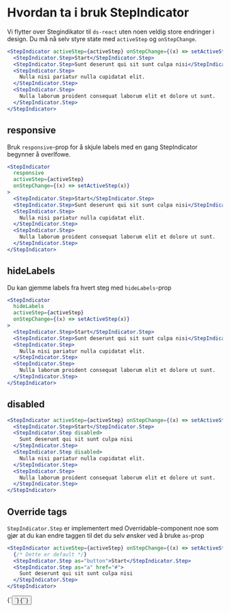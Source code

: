 
<Meta title="ds-react/step-indicator/intro" />

# Hvordan ta i bruk StepIndicator

Vi flytter over Stegindikator til `ds-react` uten noen veldig store endringer i design.
Du må nå selv styre state med `activeStep` og `onStepChange`.

```jsx
<StepIndicator activeStep={activeStep} onStepChange={(x) => setActiveStep(x)}>
  <StepIndicator.Step>Start</StepIndicator.Step>
  <StepIndicator.Step>Sunt deserunt qui sit sunt culpa nisi</StepIndicator.Step>
  <StepIndicator.Step>
    Nulla nisi pariatur nulla cupidatat elit.
  </StepIndicator.Step>
  <StepIndicator.Step>
    Nulla laborum proident consequat laborum elit et dolore ut sunt.
  </StepIndicator.Step>
</StepIndicator>
```

<Canvas>
  <Example />
</Canvas>

## responsive

Bruk `responsive`-prop for å skjule labels med en gang StepIndicator begynner å overlfowe.

```jsx
<StepIndicator
  responsive
  activeStep={activeStep}
  onStepChange={(x) => setActiveStep(x)}
>
  <StepIndicator.Step>Start</StepIndicator.Step>
  <StepIndicator.Step>Sunt deserunt qui sit sunt culpa nisi</StepIndicator.Step>
  <StepIndicator.Step>
    Nulla nisi pariatur nulla cupidatat elit.
  </StepIndicator.Step>
  <StepIndicator.Step>
    Nulla laborum proident consequat laborum elit et dolore ut sunt.
  </StepIndicator.Step>
</StepIndicator>
```

<Canvas>
  <Example responsive />
</Canvas>

## hideLabels

Du kan gjemme labels fra hvert steg med `hideLabels`-prop

```jsx
<StepIndicator
  hideLabels
  activeStep={activeStep}
  onStepChange={(x) => setActiveStep(x)}
>
  <StepIndicator.Step>Start</StepIndicator.Step>
  <StepIndicator.Step>Sunt deserunt qui sit sunt culpa nisi</StepIndicator.Step>
  <StepIndicator.Step>
    Nulla nisi pariatur nulla cupidatat elit.
  </StepIndicator.Step>
  <StepIndicator.Step>
    Nulla laborum proident consequat laborum elit et dolore ut sunt.
  </StepIndicator.Step>
</StepIndicator>
```

<Canvas>
  <Example hideLabels />
</Canvas>

## disabled

```jsx
<StepIndicator activeStep={activeStep} onStepChange={(x) => setActiveStep(x)}>
  <StepIndicator.Step>Start</StepIndicator.Step>
  <StepIndicator.Step disabled>
    Sunt deserunt qui sit sunt culpa nisi
  </StepIndicator.Step>
  <StepIndicator.Step disabled>
    Nulla nisi pariatur nulla cupidatat elit.
  </StepIndicator.Step>
  <StepIndicator.Step>
    Nulla laborum proident consequat laborum elit et dolore ut sunt.
  </StepIndicator.Step>
</StepIndicator>
```

<Canvas>
  <Example disabled />
</Canvas>

## Override tags

`StepIndicator.Step` er implementert med Overridable-component noe som gjør at du kan endre taggen til
det du selv ønsker ved å bruke `as`-prop

```jsx
<StepIndicator activeStep={activeStep} onStepChange={(x) => setActiveStep(x)}>
  {/* Dette er default */}
  <StepIndicator.Step as="button">Start</StepIndicator.Step>
  <StepIndicator.Step as="a" href="#">
    Sunt deserunt qui sit sunt culpa nisi
  </StepIndicator.Step>
</StepIndicator>
```

<Canvas>
  <StepIndicator activeStep={1} onStepChange={console.log}>
    <StepIndicator.Step as="button">{`<button>`}</StepIndicator.Step>
    <StepIndicator.Step as="a" href="#">
      {`<a>`}
    </StepIndicator.Step>
  </StepIndicator>
</Canvas>
